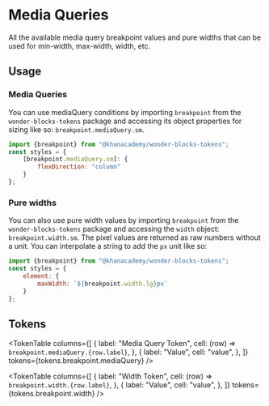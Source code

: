 



<Meta title="Packages / Tokens / Media Query Breakpoints" />

# Media Queries

<ComponentInfo name={packageConfig.name} version={packageConfig.version} />

All the available media query breakpoint values and pure widths that can be used for min-width,
max-width, width, etc.

## Usage

### Media Queries

You can use mediaQuery conditions by importing `breakpoint` from the
`wonder-blocks-tokens` package and accessing its object properties for sizing like so:
`breakpoint.mediaQuery.sm`.

```js
import {breakpoint} from "@khanacademy/wonder-blocks-tokens";
const styles = {
    [breakpoint.mediaQuery.sm]: {
        flexDirection: "column"
    }
};
```

### Pure widths

You can also use pure width values by importing `breakpoint` from the
`wonder-blocks-tokens` package and accessing the `width` object:
`breakpoint.width.sm`. The pixel values are returned as raw numbers without a unit.
You can interpolate a string to add the `px` unit like so:

```js
import {breakpoint} from "@khanacademy/wonder-blocks-tokens";
const styles = {
    element: {
        maxWidth: `${breakpoint.width.lg}px`
    }
};
```

## Tokens

<TokenTable
    columns={[
        {
            label: "Media Query Token",
            cell: (row) => <code>breakpoint.mediaQuery.{row.label}</code>,
        },
        {
            label: "Value",
            cell: "value",
        },
    ]}
    tokens={tokens.breakpoint.mediaQuery}
/>

<TokenTable
    columns={[
        {
            label: "Width Token",
            cell: (row) => <code>breakpoint.width.{row.label}</code>,
        },
        {
            label: "Value",
            cell: "value",
        },
    ]}
    tokens={tokens.breakpoint.width}
/>